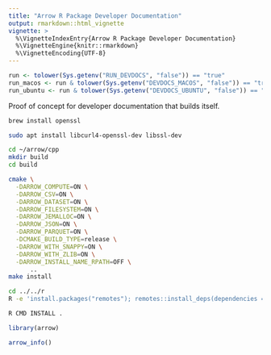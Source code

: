 ```yaml
---
title: "Arrow R Package Developer Documentation"
output: rmarkdown::html_vignette
vignette: >
  %\VignetteIndexEntry{Arrow R Package Developer Documentation}
  %\VignetteEngine{knitr::rmarkdown}
  %\VignetteEncoding{UTF-8}
---
```


```r
run <- tolower(Sys.getenv("RUN_DEVDOCS", "false")) == "true"
run_macos <- run & tolower(Sys.getenv("DEVDOCS_MACOS", "false")) == "true"
run_ubuntu <- run & tolower(Sys.getenv("DEVDOCS_UBUNTU", "false")) == "true"
```

Proof of concept for developer documentation that builds itself.

```bash
brew install openssl
```


```bash
sudo apt install libcurl4-openssl-dev libssl-dev
```


```bash
cd ~/arrow/cpp
mkdir build
cd build

cmake \
  -DARROW_COMPUTE=ON \
  -DARROW_CSV=ON \
  -DARROW_DATASET=ON \
  -DARROW_FILESYSTEM=ON \
  -DARROW_JEMALLOC=ON \
  -DARROW_JSON=ON \
  -DARROW_PARQUET=ON \
  -DCMAKE_BUILD_TYPE=release \
  -DARROW_WITH_SNAPPY=ON \
  -DARROW_WITH_ZLIB=ON \
  -DARROW_INSTALL_NAME_RPATH=OFF \
      ..
make install

cd ../../r
R -e 'install.packages("remotes"); remotes::install_deps(dependencies = TRUE)'

R CMD INSTALL .
```

```r
library(arrow)

arrow_info()
```
